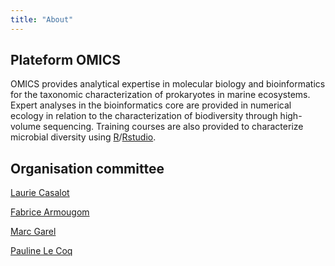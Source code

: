 ```yaml
---
title: "About"
---
```


## Plateform OMICS

OMICS provides analytical expertise in molecular biology and bioinformatics for the taxonomic characterization of prokaryotes in marine ecosystems. Expert analyses in the bioinformatics core are provided in numerical ecology in relation to the characterization of biodiversity through high-volume sequencing. Training courses are also provided to characterize microbial diversity using [R](https://cran.r-project.org/)/[Rstudio](https://posit.co/download/rstudio-desktop/).

## Organisation committee

[Laurie Casalot](mailto:laurie.casalot@mio.osupytheas.fr)

[Fabrice Armougom](mailto:fabrice.armougom@mio.osupytheas.fr)

[Marc Garel](mailto:marc.garel@mio.osupytheas.fr)

[Pauline Le Coq](mailto:pauline.locoq@mio.osupytheas.fr)
